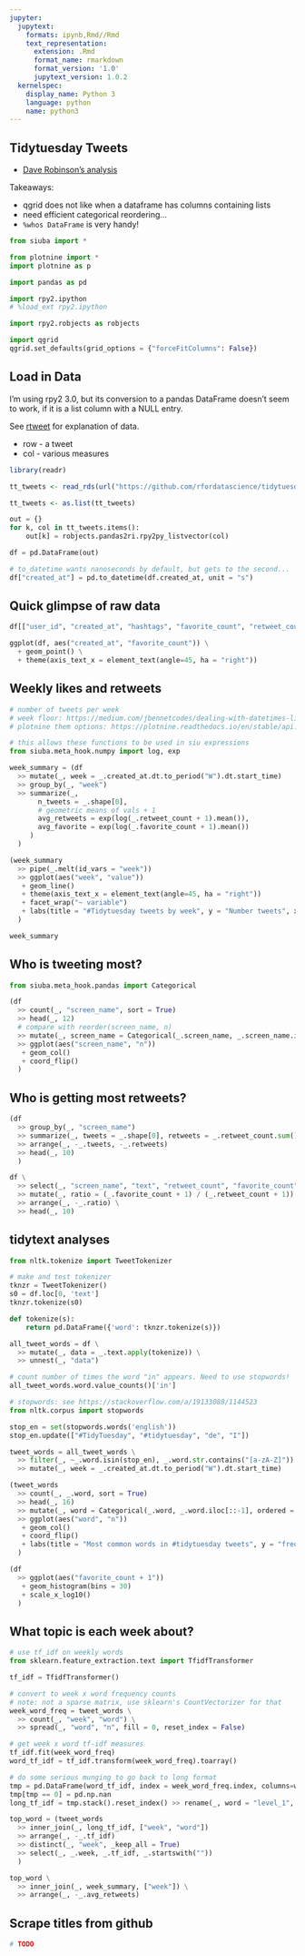 ```yaml
---
jupyter:
  jupytext:
    formats: ipynb,Rmd//Rmd
    text_representation:
      extension: .Rmd
      format_name: rmarkdown
      format_version: '1.0'
      jupytext_version: 1.0.2
  kernelspec:
    display_name: Python 3
    language: python
    name: python3
---
```


## Tidytuesday Tweets

* [Dave Robinson's analysis](https://github.com/dgrtwo/data-screencasts/blob/master/tidytuesday-tweets.Rmd)

Takeaways:

* qgrid does not like when a dataframe has columns containing lists
* need efficient categorical reordering...
* `%whos DataFrame` is very handy!

```python
from siuba import *

from plotnine import *
import plotnine as p

import pandas as pd

import rpy2.ipython
# %load_ext rpy2.ipython

import rpy2.robjects as robjects

import qgrid
qgrid.set_defaults(grid_options = {"forceFitColumns": False})
```

## Load in Data

I'm using rpy2 3.0, but its conversion to a pandas DataFrame doesn't seem to work, if
it is a list column with a NULL entry.

See [rtweet](https://rtweet.info/) for explanation of data.

* row - a tweet
* col - various measures

```r
library(readr)

tt_tweets <- read_rds(url("https://github.com/rfordatascience/tidytuesday/blob/master/data/2019/2019-01-01/tidytuesday_tweets.rds?raw=true"))

tt_tweets <- as.list(tt_tweets)
```

```python
out = {}
for k, col in tt_tweets.items():
    out[k] = robjects.pandas2ri.rpy2py_listvector(col)

df = pd.DataFrame(out)

# to_datetime wants nanoseconds by default, but gets to the second...
df["created_at"] = pd.to_datetime(df.created_at, unit = "s")
```

## Quick glimpse of raw data

```python
df[["user_id", "created_at", "hashtags", "favorite_count", "retweet_count"]].head()
```

```python
ggplot(df, aes("created_at", "favorite_count")) \
  + geom_point() \
  + theme(axis_text_x = element_text(angle=45, ha = "right"))
```

## Weekly likes and retweets

```python
# number of tweets per week
# week floor: https://medium.com/jbennetcodes/dealing-with-datetimes-like-a-pro-in-pandas-b80d3d808a7f
# plotnine them options: https://plotnine.readthedocs.io/en/stable/api.html#themeables

# this allows these functions to be used in siu expressions
from siuba.meta_hook.numpy import log, exp

week_summary = (df
  >> mutate(_, week = _.created_at.dt.to_period("W").dt.start_time)
  >> group_by(_, "week")
  >> summarize(_,
       n_tweets = _.shape[0],
       # geometric means of vals + 1
       avg_retweets = exp(log(_.retweet_count + 1).mean()),
       avg_favorite = exp(log(_.favorite_count + 1).mean())
     )
  )

(week_summary
  >> pipe(_.melt(id_vars = "week"))
  >> ggplot(aes("week", "value"))
   + geom_line()
   + theme(axis_text_x = element_text(angle=45, ha = "right"))
   + facet_wrap("~ variable")
   + labs(title = "#Tidytuesday tweets by week", y = "Number tweets", x = "Week")
  )

```

```python
week_summary
```

## Who is tweeting most?

```python
from siuba.meta_hook.pandas import Categorical

(df
  >> count(_, "screen_name", sort = True)
  >> head(_, 12)
  # compare with reorder(screen_name, n)
  >> mutate(_, screen_name = Categorical(_.screen_name, _.screen_name.iloc[::-1], ordered = True))
  >> ggplot(aes("screen_name", "n"))
   + geom_col()
   + coord_flip()
  )
```

## Who is getting most retweets?

```python
(df
  >> group_by(_, "screen_name") 
  >> summarize(_, tweets = _.shape[0], retweets = _.retweet_count.sum())
  >> arrange(_, -_.tweets, -_.retweets)
  >> head(_, 10)
  )
```

```python
df \
  >> select(_, "screen_name", "text", "retweet_count", "favorite_count") \
  >> mutate(_, ratio = (_.favorite_count + 1) / (_.retweet_count + 1)) \
  >> arrange(_, -_.ratio) \
  >> head(_, 10)
```

## tidytext analyses

```python
from nltk.tokenize import TweetTokenizer

# make and test tokenizer
tknzr = TweetTokenizer()
s0 = df.loc[0, 'text']
tknzr.tokenize(s0)

def tokenize(s):
    return pd.DataFrame({'word': tknzr.tokenize(s)})

all_tweet_words = df \
  >> mutate(_, data = _.text.apply(tokenize)) \
  >> unnest(_, "data")

# count number of times the word "in" appears. Need to use stopwords!
all_tweet_words.word.value_counts()['in']
```

```python
# stopwords: see https://stackoverflow.com/a/19133088/1144523
from nltk.corpus import stopwords

stop_en = set(stopwords.words('english'))
stop_en.update(["#TidyTuesday", "#tidytuesday", "de", "I"])

tweet_words = all_tweet_words \
  >> filter(_, ~_.word.isin(stop_en), _.word.str.contains("[a-zA-Z]")) \
  >> mutate(_, week = _.created_at.dt.to_period("W").dt.start_time)

(tweet_words
  >> count(_, _.word, sort = True)
  >> head(_, 16)
  >> mutate(_, word = Categorical(_.word, _.word.iloc[::-1], ordered = True))
  >> ggplot(aes("word", "n"))
   + geom_col()
   + coord_flip()
   + labs(title = "Most common words in #tidytuesday tweets", y = "frequency")
  )
```

```python
(df
  >> ggplot(aes("favorite_count + 1"))
   + geom_histogram(bins = 30)
   + scale_x_log10()
  )
```

## What topic is each week about?

```python
# use tf_idf on weekly words
from sklearn.feature_extraction.text import TfidfTransformer

tf_idf = TfidfTransformer()

# convert to week x word frequency counts
# note: not a sparse matrix, use sklearn's CountVectorizer for that
week_word_freq = tweet_words \
  >> count(_, "week", "word") \
  >> spread(_, "word", "n", fill = 0, reset_index = False)

# get week x word tf-idf measures
tf_idf.fit(week_word_freq)
word_tf_idf = tf_idf.transform(week_word_freq).toarray()

# do some serious munging to go back to long format
tmp = pd.DataFrame(word_tf_idf, index = week_word_freq.index, columns=week_word_freq.columns)
tmp[tmp == 0] = pd.np.nan
long_tf_idf = tmp.stack().reset_index() >> rename(_, word = "level_1", tf_idf = 0)

top_word = (tweet_words
  >> inner_join(_, long_tf_idf, ["week", "word"])
  >> arrange(_, -_.tf_idf)
  >> distinct(_, "week", _keep_all = True)
  >> select(_, _.week, _.tf_idf, _.startswith(""))
  )


```

```python
top_word \
  >> inner_join(_, week_summary, ["week"]) \
  >> arrange(_, -_.avg_retweets)
```

## Scrape titles from github

```python
# TODO
```
